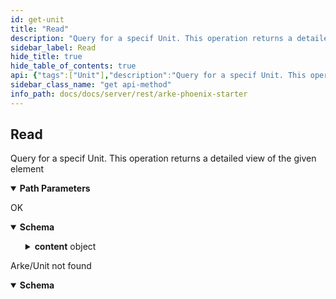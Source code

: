 ```yaml
---
id: get-unit
title: "Read"
description: "Query for a specif Unit. This operation returns a detailed view of the given element"
sidebar_label: Read
hide_title: true
hide_table_of_contents: true
api: {"tags":["Unit"],"description":"Query for a specif Unit. This operation returns a detailed view of the given element","operationId":"get_unit","parameters":[{"name":"arke_id","in":"path","description":"Arke ID","required":true,"schema":{"type":"string"}},{"name":"unit_id","in":"path","description":"Unit ID","required":true,"schema":{"type":"string"}}],"responses":{"200":{"description":"OK","content":{"application/json":{"schema":{"type":"object","properties":{"content":{"type":"object","properties":{"arke_id":{"type":"string","example":"test","description":"Arke ID"},"id":{"type":"string","description":"UUID or value assigned during creation","example":"20186cc8-497d-11ed-b878-0242ac120002"},"parameter_1":{"type":"string","nullable":true,"example":null},"parameter_2":{"type":"string","example":"Parameter Number 2"},"parameter_3":{"type":"boolean","example":true},"parameter_n":{"type":"array","items":{},"example":[],"nullable":true},"inserted_at":{"type":"string","format":"date-time"},"updated_at":{"type":"string","format":"date-time"}}},"messages":{"type":"array","items":{},"example":[]}}}}}},"404":{"description":"Arke/Unit not found","content":{"application/json":{"schema":{"type":"object","properties":{"content":{"type":"array","items":{},"nullable":true,"example":null},"message":{"type":"array","items":{},"example":[]}}}}}}},"security":[{"ApiKey":[]},{"ProjectKey":[]}],"method":"get","path":"/{arke_id}/unit/{unit_id}","servers":[{"url":"http://localhost:4000/lib"},{"url":"https://localhost:4000/lib"}],"securitySchemes":{"ApiKey":{"type":"apiKey","description":"API Token must follow: `Bearer {access_token}` Use the signin endpoint to get the token value","name":"Authorization","in":"header"},"ProjectKey":{"type":"apiKey","in":"header","name":"arke-project-key","description":"The name of the project where to make the API call"}},"info":{"title":"Arke Phoenix Starter","description":"API Documentation for Arke Phoenix Starter [v1]","version":"1.0"},"postman":{"name":"Read","description":{"content":"Query for a specif Unit. This operation returns a detailed view of the given element","type":"text/plain"},"url":{"path":[":arke_id","unit",":unit_id"],"host":["{{baseUrl}}"],"query":[],"variable":[{"disabled":false,"description":{"content":"(Required) Arke ID","type":"text/plain"},"type":"any","value":"","key":"arke_id"},{"disabled":false,"description":{"content":"(Required) Unit ID","type":"text/plain"},"type":"any","value":"","key":"unit_id"}]},"header":[{"key":"Accept","value":"application/json"}],"method":"GET","auth":{"type":"apikey","apikey":[{"type":"any","value":"Authorization","key":"key"},{"type":"any","value":"<API Key>","key":"value"},{"type":"any","value":"header","key":"in"}]}}}
sidebar_class_name: "get api-method"
info_path: docs/docs/server/rest/arke-phoenix-starter
---
```



## Read



Query for a specif Unit. This operation returns a detailed view of the given element

<details style={{"marginBottom":"1rem"}} data-collapsed={false} open={true}><summary style={{}}><strong>Path Parameters</strong></summary><div><ul><ParamsItem className={"paramsItem"} param={{"name":"arke_id","in":"path","description":"Arke ID","required":true,"schema":{"type":"string"}}}></ParamsItem><ParamsItem className={"paramsItem"} param={{"name":"unit_id","in":"path","description":"Unit ID","required":true,"schema":{"type":"string"}}}></ParamsItem></ul></div></details><div><ApiTabs><TabItem label={"200"} value={"200"}><div>

OK

</div><div><MimeTabs groupId={"mime-type"}><TabItem label={"application/json"} value={"application/json"}><SchemaTabs groupId={"schema-tabs"}><TabItem label={"Schema"} value={"Schema"}><details style={{}} data-collapsed={false} open={true}><summary style={{"textAlign":"left"}}><strong>Schema</strong></summary><div style={{"textAlign":"left","marginLeft":"1rem"}}></div><ul style={{"marginLeft":"1rem"}}><SchemaItem collapsible={true} className={"schemaItem"}><details style={{}}><summary style={{}}><strong>content</strong><span style={{"opacity":"0.6"}}> object</span></summary><div style={{"marginLeft":"1rem"}}><SchemaItem collapsible={false} name={"arke_id"} required={false} schemaDescription={"Arke ID"} schemaName={"string"} qualifierMessage={undefined} defaultValue={undefined}></SchemaItem><SchemaItem collapsible={false} name={"id"} required={false} schemaDescription={"UUID or value assigned during creation"} schemaName={"string"} qualifierMessage={undefined} defaultValue={undefined}></SchemaItem><SchemaItem collapsible={false} name={"parameter_1"} required={false} schemaDescription={undefined} schemaName={"string"} qualifierMessage={undefined} defaultValue={undefined}></SchemaItem><SchemaItem collapsible={false} name={"parameter_2"} required={false} schemaDescription={undefined} schemaName={"string"} qualifierMessage={undefined} defaultValue={undefined}></SchemaItem><SchemaItem collapsible={false} name={"parameter_3"} required={false} schemaDescription={undefined} schemaName={"boolean"} qualifierMessage={undefined} defaultValue={undefined}></SchemaItem><SchemaItem collapsible={false} name={"parameter_n"} required={false} schemaDescription={undefined} schemaName={"undefined[]"} qualifierMessage={undefined} defaultValue={undefined}></SchemaItem><SchemaItem collapsible={false} name={"inserted_at"} required={false} schemaDescription={undefined} schemaName={"date-time"} qualifierMessage={undefined} defaultValue={undefined}></SchemaItem><SchemaItem collapsible={false} name={"updated_at"} required={false} schemaDescription={undefined} schemaName={"date-time"} qualifierMessage={undefined} defaultValue={undefined}></SchemaItem></div></details></SchemaItem><SchemaItem collapsible={false} name={"messages"} required={false} schemaDescription={undefined} schemaName={"undefined[]"} qualifierMessage={undefined} defaultValue={undefined}></SchemaItem></ul></details></TabItem><TabItem label={"Example (from schema)"} value={"Example (from schema)"}><ResponseSamples responseExample={"{\n  \"content\": {\n    \"arke_id\": \"string\",\n    \"id\": \"string\",\n    \"parameter_1\": \"string\",\n    \"parameter_2\": \"string\",\n    \"parameter_3\": true,\n    \"parameter_n\": [\n      null\n    ],\n    \"inserted_at\": \"2023-01-31\",\n    \"updated_at\": \"2023-01-31\"\n  },\n  \"messages\": [\n    null\n  ]\n}"} language={"json"}></ResponseSamples></TabItem></SchemaTabs></TabItem></MimeTabs></div></TabItem><TabItem label={"404"} value={"404"}><div>

Arke/Unit not found

</div><div><MimeTabs groupId={"mime-type"}><TabItem label={"application/json"} value={"application/json"}><SchemaTabs groupId={"schema-tabs"}><TabItem label={"Schema"} value={"Schema"}><details style={{}} data-collapsed={false} open={true}><summary style={{"textAlign":"left"}}><strong>Schema</strong></summary><div style={{"textAlign":"left","marginLeft":"1rem"}}></div><ul style={{"marginLeft":"1rem"}}><SchemaItem collapsible={false} name={"content"} required={false} schemaDescription={undefined} schemaName={"undefined[]"} qualifierMessage={undefined} defaultValue={undefined}></SchemaItem><SchemaItem collapsible={false} name={"message"} required={false} schemaDescription={undefined} schemaName={"undefined[]"} qualifierMessage={undefined} defaultValue={undefined}></SchemaItem></ul></details></TabItem><TabItem label={"Example (from schema)"} value={"Example (from schema)"}><ResponseSamples responseExample={"{\n  \"content\": [\n    null\n  ],\n  \"message\": [\n    null\n  ]\n}"} language={"json"}></ResponseSamples></TabItem></SchemaTabs></TabItem></MimeTabs></div></TabItem></ApiTabs></div>
      